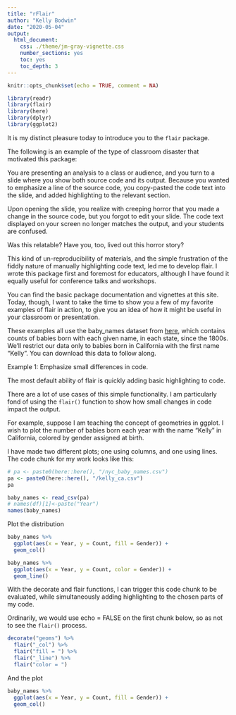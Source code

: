 ```yaml
---
title: "rFlair"
author: "Kelly Bodwin"
date: "2020-05-04"
output:
  html_document:
    css: ./theme/jm-gray-vignette.css
    number_sections: yes
    toc: yes
    toc_depth: 3
---
```


```r
knitr::opts_chunk$set(echo = TRUE, comment = NA)
```


<style type="text/css">
.main-container {
  max-width: 750px;
  margin-left: auto;
  margin-right: auto;
}
</style>

```r
library(readr)
library(flair)
library(here)
library(dplyr)
library(ggplot2)
```

It is my distinct pleasure today to introduce you to the `flair` package.

The following is an example of the type of classroom disaster that motivated
this package:

You are presenting an analysis to a class or audience, and you turn to a slide
where you show both source code and its output. Because you wanted to emphasize
a line of the source code, you copy-pasted the code text into the slide, and
added highlighting to the relevant section.

Upon opening the slide, you realize with creeping horror that you made a change
in the source code, but you forgot to edit your slide. The code text displayed
on your screen no longer matches the output, and your students are confused.

Was this relatable? Have you, too, lived out this horror story?

This kind of un-reproducibility of materials, and the simple frustration of the
fiddly nature of manually highlighting code text, led me to develop flair.
I wrote this package first and foremost for educators, although I have found 
it equally useful for conference talks and workshops.

You can find the basic package documentation and vignettes at this site. Today,
though, I want to take the time to show you a few of my favorite examples of
flair in action, to give you an idea of how it might be useful in your classroom
or presentation.

These examples all use the baby_names dataset from 
[here](https://www.kaggle.com/kaggle/us-baby-names), which contains counts of
babies born with each given name, in each state, since the 1800s. We’ll restrict
our data only to babies born in California with the first name “Kelly”. You can
download this data to follow along.

Example 1: Emphasize small differences in code.

The most default ability of flair is quickly adding basic highlighting to code.

There are a lot of use cases of this simple functionality. I am particularly
fond of using the `flair()` function to show how small changes in code impact
the output.

For example, suppose I am teaching the concept of geometries in ggplot. I wish
to plot the number of babies born each year with the name “Kelly” in California,
colored by gender assigned at birth.

I have made two different plots; one using columns, and one using lines. The
code chunk for my work looks like this:


```r

# pa <- paste0(here::here(), "/nyc_baby_names.csv")
pa <- paste0(here::here(), "/kelly_ca.csv")
pa

baby_names <- read_csv(pa)
# names(df)[1]<-paste("Year")
names(baby_names)
```

Plot the distribution

```r
baby_names %>%
  ggplot(aes(x = Year, y = Count, fill = Gender)) +
  geom_col()

baby_names %>%
  ggplot(aes(x = Year, y = Count, color = Gender)) +
  geom_line()
```


With the decorate and flair functions, I can trigger this code chunk to be
evaluated, while simultaneously adding highlighting to the chosen parts of my
code.

Ordinarily, we would use echo = FALSE on the first chunk below, so as not to
see the `flair()` process.

```r
decorate("geoms") %>%
  flair("_col") %>%
  flair("fill = ") %>%
  flair("_line") %>%
  flair("color = ")
```


And the plot

```r
baby_names %>%
  ggplot(aes(x = Year, y = Count, fill = Gender)) +
  geom_col()

```



